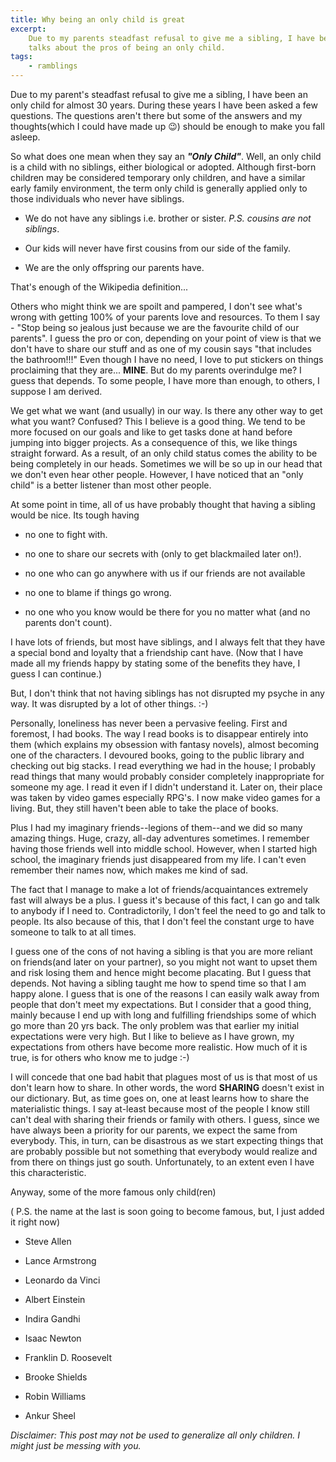 ```yaml
---
title: Why being an only child is great
excerpt:
    Due to my parents steadfast refusal to give me a sibling, I have been an only child for almost 30 years. This post
    talks about the pros of being an only child.
tags:
    - ramblings
---
```


Due to my parent's steadfast refusal to give me a sibling, I have been an only child for almost 30 years. During these
years I have been asked a few questions. The questions aren't there but some of the answers and my thoughts(which I
could have made up 😉) should be enough to make you fall asleep.

So what does one mean when they say an _**"Only Child"**_. Well, an only child is a child with no siblings, either
biological or adopted. Although first-born children may be considered temporary only children, and have a similar early
family environment, the term only child is generally applied only to those individuals who never have siblings.

-   We do not have any siblings i.e. brother or sister. _P.S. cousins are not siblings_.

-   Our kids will never have first cousins from our side of the family.

-   We are the only offspring our parents have.

That's enough of the Wikipedia definition...

Others who might think we are spoilt and pampered, I don't see what's wrong with getting 100% of your parents love and
resources. To them I say - "Stop being so jealous just because we are the favourite child of our parents". I guess the
pro or con, depending on your point of view is that we don't have to share our stuff and as one of my cousin says "that
includes the bathroom!!!" Even though I have no need, I love to put stickers on things proclaiming that they are...
**MINE**. But do my parents overindulge me? I guess that depends. To some people, I have more than enough, to others, I
suppose I am derived.

We get what we want (and usually) in our way. Is there any other way to get what you want? Confused? This I believe is a
good thing. We tend to be more focused on our goals and like to get tasks done at hand before jumping into bigger
projects. As a consequence of this, we like things straight forward. As a result, of an only child status comes the
ability to be being completely in our heads. Sometimes we will be so up in our head that we don't even hear other
people. However, I have noticed that an "only child" is a better listener than most other people.

At some point in time, all of us have probably thought that having a sibling would be nice. Its tough having

-   no one to fight with.

-   no one to share our secrets with (only to get blackmailed later on!).

-   no one who can go anywhere with us if our friends are not available

-   no one to blame if things go wrong.

-   no one who you know would be there for you no matter what (and no parents don't count).

I have lots of friends, but most have siblings, and I always felt that they have a special bond and loyalty that a
friendship cant have. (Now that I have made all my friends happy by stating some of the benefits they have, I guess I
can continue.)

But, I don't think that not having siblings has not disrupted my psyche in any way. It was disrupted by a lot of other
things. :-)

Personally, loneliness has never been a pervasive feeling. First and foremost, I had books. The way I read books is to
disappear entirely into them (which explains my obsession with fantasy novels), almost becoming one of the characters. I
devoured books, going to the public library and checking out big stacks. I read everything we had in the house; I
probably read things that many would probably consider completely inappropriate for someone my age. I read it even if I
didn't understand it. Later on, their place was taken by video games especially RPG's. I now make video games for a
living. But, they still haven't been able to take the place of books.

Plus I had my imaginary friends--legions of them--and we did so many amazing things. Huge, crazy, all-day adventures
sometimes. I remember having those friends well into middle school. However, when I started high school, the imaginary
friends just disappeared from my life. I can't even remember their names now, which makes me kind of sad.

The fact that I manage to make a lot of friends/acquaintances extremely fast will always be a plus. I guess it's because
of this fact, I can go and talk to anybody if I need to. Contradictorily, I don't feel the need to go and talk to
people. Its also because of this, that I don't feel the constant urge to have someone to talk to at all times.

I guess one of the cons of not having a sibling is that you are more reliant on friends(and later on your partner), so
you might not want to upset them and risk losing them and hence might become placating. But I guess that depends. Not
having a sibling taught me how to spend time so that I am happy alone. I guess that is one of the reasons I can easily
walk away from people that don't meet my expectations. But I consider that a good thing, mainly because I end up with
long and fulfilling friendships some of which go more than 20 yrs back. The only problem was that earlier my initial
expectations were very high. But I like to believe as I have grown, my expectations from others have become more
realistic. How much of it is true, is for others who know me to judge :-)

I will concede that one bad habit that plagues most of us is that most of us don't learn how to share. In other words,
the word **SHARING** doesn't exist in our dictionary. But, as time goes on, one at least learns how to share the
materialistic things. I say at-least because most of the people I know still can't deal with sharing their friends or
family with others. I guess, since we have always been a priority for our parents, we expect the same from everybody.
This, in turn, can be disastrous as we start expecting things that are probably possible but not something that
everybody would realize and from there on things just go south. Unfortunately, to an extent even I have this
characteristic.

Anyway, some of the more famous only child(ren)

( P.S. the name at the last is soon going to become famous, but, I just added it right now)

-   Steve Allen

-   Lance Armstrong

-   Leonardo da Vinci

-   Albert Einstein

-   Indira Gandhi

-   Isaac Newton

-   Franklin D. Roosevelt

-   Brooke Shields

-   Robin Williams

-   Ankur Sheel

_Disclaimer: This post may not be used to generalize all only children. I might just be messing with you._
